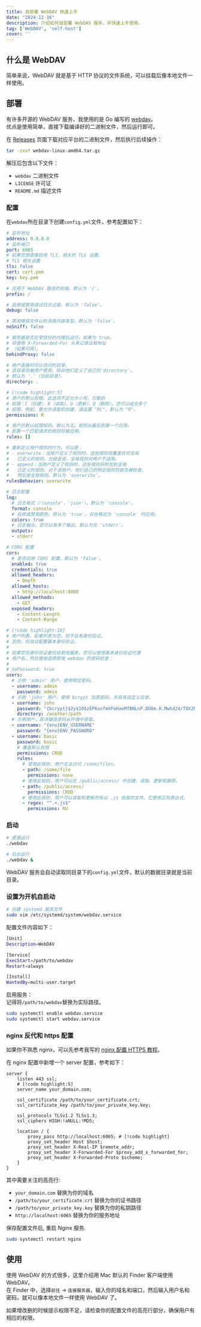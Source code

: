 ```yaml
---
title: 自部署 WebDAV 快速上手
date: "2024-12-16"
description: 介绍如何自部署 WebDAV 服务，并快速上手使用。
tag: ['WebDAV', 'self-host']
cover: ''
---
```


## 什么是 WebDAV
简单来说，WebDAV 就是基于 HTTP 协议的文件系统，可以挂载后像本地文件一样使用。

## 部署
有许多开源的 WebDAV 服务，我使用的是 Go 编写的 [webdav](https://github.com/hacdias/webdav)。  
优点是使用简单，直接下载编译好的二进制文件，然后运行即可。  

在 [Releases](https://github.com/hacdias/webdav/releases) 页面下载对应平台的二进制文件，然后执行后续操作：  
```bash
tar -zxvf webdav-linux-amd64.tar.gz
```

解压后包含以下文件：
- `webdav` 二进制文件
- `LICENSE` 许可证
- `README.md` 描述文件

### 配置
在`webdav`所在目录下创建`config.yml`文件，参考配置如下：  
```yml
# 监听地址
address: 0.0.0.0
# 监听端口
port: 6065
# 如果您想直接启用 TLS，相关的 TLS 设置。
# TLS 相关设置
tls: false
cert: cert.pem
key: key.pem

# 应用于 WebDAV 路径的前缀。默认为 '/'。
prefix: /

# 启用或禁用调试日志记录。默认为 'false'。
debug: false

# 禁用嗅探文件以检测其内容类型。默认为 'false'。
noSniff: false

# 服务器是否在受信任的代理后运行。如果为 true，
# 将使用 X-Forwarded-For 头来记录远程地址
# （如果可用）。
behindProxy: false

# 用户连接时可以访问的目录。
# 该目录将被用户使用，除非他们定义了自己的'directory'。
# 默认为 '.'（当前目录）。
directory: .

# [!code highlight:5]
# 用户的默认权限。此选项不区分大小写。可能的
# 权限：C（创建）、R（读取）、U（更新）、D（删除）。您可以组合多个
# 权限。例如，要允许读取和创建，请设置 "RC"。默认为 "R"。
permissions: R

# 用户的默认权限规则。默认为无。规则从最后到第一个应用，
# 即第一个匹配请求的规则将被应用。
rules: []

# 重新定义用户规则的行为。可以是：
# - overwrite：当用户定义了规则时，这些规则将覆盖任何全局
#   已定义的规则。也就是说，全局规则对用户不适用。
# - append：当用户定义了规则时，这些规则将附加到全局
#   已定义的规则。对于该用户，他们自己的特定规则将首先被检查，
#   然后是全局规则。默认为 'overwrite'。
rulesBehavior: overwrite

# 日志配置
log:
  # 日志格式（'console'，'json'）。默认为 'console'。
  format: console
  # 启用或禁用颜色。默认为 'true'。仅在格式为 'console' 时应用。
  colors: true
  # 日志输出。您可以有多个输出。默认为仅 'stderr'。
  outputs:
  - stderr

# CORS 配置
cors:
  # 是否应用 CORS 配置。默认为 'false'。
  enabled: true
  credentials: true
  allowed_headers:
    - Depth
  allowed_hosts:
    - http://localhost:8080
  allowed_methods:
    - GET
  exposed_headers:
    - Content-Length
    - Content-Range

# [!code highlight:18]
# 用户列表。如果列表为空，则不会有身份验证。
# 否则，将自动配置基本身份验证。
#
# 如果您将身份验证委托给其他服务，您可以使用基本身份验证代理
# 用户名，然后使用选项禁用 webdav 的密码检查：
#
# noPassword: true
users:
  # 示例 'admin' 用户，使用明文密码。
  - username: admin
    password: admin
  # 示例 'john' 用户，使用 bcrypt 加密密码，并具有自定义目录。
  - username: john
    password: "{bcrypt}$2y$10$zEP6oofmXFeHaeMfBNLnP.DO8m.H.Mwhd24/TOX2MWLxAExXi4qgi"
    directory: /another/path
  # 示例用户，其详细信息将从环境中获取。
  - username: "{env}ENV_USERNAME"
    password: "{env}ENV_PASSWORD"
  - username: basic
    password: basic
    # 覆盖默认权限
    permissions: CRUD
    rules:
      # 使用此规则，用户无法访问 /some/files。
      - path: /some/file
        permissions: none
      # 使用此规则，用户可以在 /public/access/ 中创建、读取、更新和删除。
      - path: /public/access/
        permissions: CRUD
      # 使用此规则，用户可以读取和更新所有以 .js 结尾的文件。它使用正则表达式。
      - regex: "^.+.js$"
        permissions: RU
```

### 启动
```bash
# 直接运行
./webdav

# 后台运行
./webdav &
```

WebDAV 服务会自动读取同目录下的`config.yml`文件，默认的数据目录就是当前目录。  

### 设置为开机自启动
```bash
# 创建 systemd 服务文件
sudo vim /etc/systemd/system/webdav.service
```
配置文件内容如下：
```bash
[Unit]
Description=WebDAV

[Service]
ExecStart=/path/to/webdav
Restart=always

[Install]
WantedBy=multi-user.target
```
启用服务：  
记得将`/path/to/webdav`替换为实际路径。
```bash
sudo systemctl enable webdav.service
sudo systemctl start webdav.service
```

### nginx 反代和 https 配置
如果你不熟悉 nginx，可以先参考我写的 [nginx 配置 HTTPS 教程](/blog/nginx-config-https)。  

在 nginx 配置中新增一个 server 配置，参考如下：  
```nginx
server {
    listen 443 ssl;
    # [!code highlight:5]
    server_name your_domain.com;

    ssl_certificate /path/to/your_certificate.crt;
    ssl_certificate_key /path/to/your_private_key.key;

    ssl_protocols TLSv1.2 TLSv1.3;
    ssl_ciphers HIGH:!aNULL:!MD5;

    location / {
        proxy_pass http://localhost:6065; # [!code highlight]
        proxy_set_header Host $host;
        proxy_set_header X-Real-IP $remote_addr;
        proxy_set_header X-Forwarded-For $proxy_add_x_forwarded_for;
        proxy_set_header X-Forwarded-Proto $scheme;
    }
}
```
其中需要关注的高亮行:
- `your_domain.com` 替换为你的域名
- `/path/to/your_certificate.crt` 替换为你的证书路径
- `/path/to/your_private_key.key` 替换为你的私钥路径
- `http://localhost:6065` 替换为你的服务地址

保存配置文件后, 重启 Nginx 服务.  
```bash
sudo systemctl restart nginx
```

## 使用
使用 WebDAV 的方式很多，这里介绍用 Mac 默认的 Finder 客户端使用 WebDAV。  
在 Finder 中，选择`前往` -> `连接服务器`，输入你的域名和端口，然后输入用户名和密码，就可以像本地文件一样使用 WebDAV 了。  

如果增改删的时候提示权限不足，请检查你的配置文件的高亮行部分，确保用户有相应的权限。  